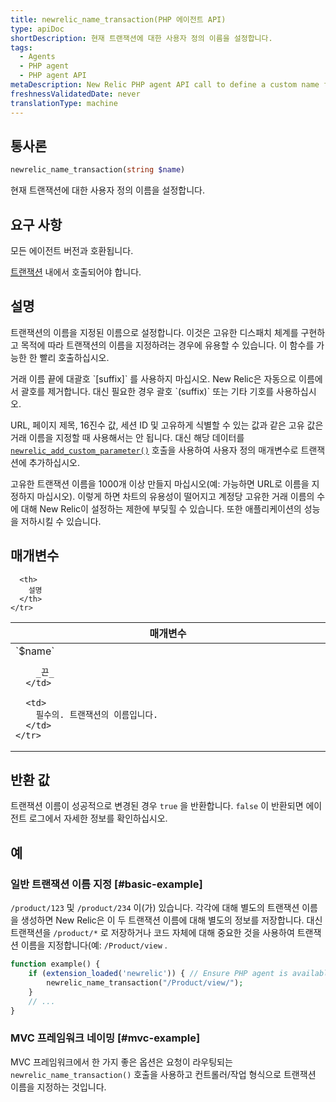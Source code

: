 ```yaml
---
title: newrelic_name_transaction(PHP 에이전트 API)
type: apiDoc
shortDescription: 현재 트랜잭션에 대한 사용자 정의 이름을 설정합니다.
tags:
  - Agents
  - PHP agent
  - PHP agent API
metaDescription: New Relic PHP agent API call to define a custom name for a particular transaction.
freshnessValidatedDate: never
translationType: machine
---
```


## 통사론

```php
newrelic_name_transaction(string $name)
```

현재 트랜잭션에 대한 사용자 정의 이름을 설정합니다.

## 요구 사항

모든 에이전트 버전과 호환됩니다.

[트랜잭션](/docs/accounts-partnerships/education/getting-started-new-relic/glossary#transaction) 내에서 호출되어야 합니다.

## 설명

트랜잭션의 이름을 지정된 이름으로 설정합니다. 이것은 고유한 디스패치 체계를 구현하고 목적에 따라 트랜잭션의 이름을 지정하려는 경우에 유용할 수 있습니다. 이 함수를 가능한 한 빨리 호출하십시오.

<Callout variant="important">
  거래 이름 끝에 대괄호 `[suffix]` 를 사용하지 마십시오. New Relic은 자동으로 이름에서 괄호를 제거합니다. 대신 필요한 경우 괄호 `(suffix)` 또는 기타 기호를 사용하십시오.
</Callout>

URL, 페이지 제목, 16진수 값, 세션 ID 및 고유하게 식별할 수 있는 값과 같은 고유 값은 거래 이름을 지정할 때 사용해서는 안 됩니다. 대신 해당 데이터를 [`newrelic_add_custom_parameter()`](/docs/agents/php-agent/configuration/php-agent-api#api-custom-param) 호출을 사용하여 사용자 정의 매개변수로 트랜잭션에 추가하십시오.

<Callout variant="important">
  고유한 트랜잭션 이름을 1000개 이상 만들지 마십시오(예: 가능하면 URL로 이름을 지정하지 마십시오). 이렇게 하면 차트의 유용성이 떨어지고 계정당 고유한 거래 이름의 수에 대해 New Relic이 설정하는 제한에 부딪힐 수 있습니다. 또한 애플리케이션의 성능을 저하시킬 수 있습니다.
</Callout>

## 매개변수

<table>
  <thead>
    <tr>
      <th width="25%">
        매개변수
      </th>

      <th>
        설명
      </th>
    </tr>
  </thead>

  <tbody>
    <tr>
      <td>
        `$name`

        _끈_
      </td>

      <td>
        필수의. 트랜잭션의 이름입니다.
      </td>
    </tr>
  </tbody>
</table>

## 반환 값

트랜잭션 이름이 성공적으로 변경된 경우 `true` 을 반환합니다. `false` 이 반환되면 에이전트 로그에서 자세한 정보를 확인하십시오.

## 예

### 일반 트랜잭션 이름 지정 [#basic-example]

`/product/123` 및 `/product/234` 이(가) 있습니다. 각각에 대해 별도의 트랜잭션 이름을 생성하면 New Relic은 이 두 트랜잭션 이름에 대해 별도의 정보를 저장합니다. 대신 트랜잭션을 `/product/*` 로 저장하거나 코드 자체에 대해 중요한 것을 사용하여 트랜잭션 이름을 지정합니다(예: `/Product/view` .

```php
function example() {
    if (extension_loaded('newrelic')) { // Ensure PHP agent is available
        newrelic_name_transaction("/Product/view/");
    }
    // ...
}
```

### MVC 프레임워크 네이밍 [#mvc-example]

MVC 프레임워크에서 한 가지 좋은 옵션은 요청이 라우팅되는 `newrelic_name_transaction()` 호출을 사용하고 컨트롤러/작업 형식으로 트랜잭션 이름을 지정하는 것입니다.

